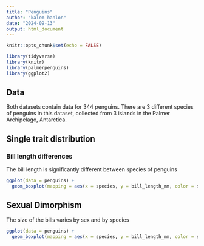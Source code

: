 ```yaml
---
title: "Penguins"
author: "kalem hanlon"
date: "2024-09-13"
output: html_document
---
```


```r
knitr::opts_chunk$set(echo = FALSE)
```

```r
library(tidyverse)
library(knitr)
library(palmerpenguins)
library(ggplot2)
```

##  Data

Both datasets contain data for 344 penguins. There are 3 different species of penguins in this dataset, collected from 3 islands in the Palmer Archipelago, Antarctica.

##  Single trait distribution  
###  Bill length differences
The bill length is significantly different between species of penguins

```r
ggplot(data = penguins) +
  geom_boxplot(mapping = aes(x = species, y = bill_length_mm, color = species))
```




##  Sexual Dimorphism

The size of the bills varies by sex and by species
```r
ggplot(data = penguins) +
  geom_boxplot(mapping = aes(x = species, y = bill_length_mm, color = sex))
```

